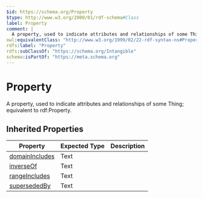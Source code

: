 ```yaml
---
$id: https://schema.org/Property
$type: http://www.w3.org/2000/01/rdf-schema#Class
label: Property
comment: |
  A property, used to indicate attributes and relationships of some Thing; equivalent to rdf:Property.
owl:equivalentClass: "http://www.w3.org/1999/02/22-rdf-syntax-ns#Property"
rdfs:label: "Property"
rdfs:subClassOf: "https://schema.org/Intangible"
schema:isPartOf: "https://meta.schema.org"
---
```


# Property

A property, used to indicate attributes and relationships of some Thing; equivalent to rdf:Property.

## Inherited Properties

| Property | Expected Type | Description |
| --- | --- | --- |
| [domainIncludes](https://schema.org/domainIncludes) | Text |  |
| [inverseOf](https://schema.org/inverseOf) | Text |  |
| [rangeIncludes](https://schema.org/rangeIncludes) | Text |  |
| [supersededBy](https://schema.org/supersededBy) | Text |  |
